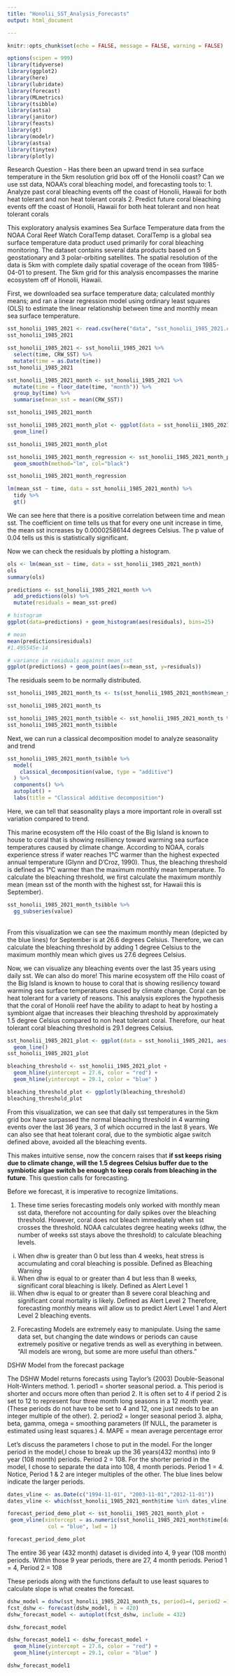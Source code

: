 ```yaml
---
title: "Honolii_SST_Analysis_Forecasts"
output: html_document

---
```


```r
knitr::opts_chunk$set(echo = FALSE, message = FALSE, warning = FALSE)

options(scipen = 999)
library(tidyverse)
library(ggplot2)
library(here)
library(lubridate)
library(forecast)
library(MLmetrics)
library(tsibble)
library(astsa)
library(janitor)
library(feasts)
library(gt)
library(modelr)
library(astsa)
library(tinytex)
library(plotly)
```

Research Question - Has there been an upward trend in sea surface temperature in the 5km resolution grid box off of the Honolii coast? Can we use sst data, NOAA's coral bleaching model, and forecasting tools to:
  1. Analyze past coral bleaching events off the coast of Honolii, Hawaii for both heat tolerant and non heat tolerant corals
  2. Predict future coral bleaching events off the coast of Honolii, Hawaii for both heat tolerant and non heat tolerant corals

This exploratory analysis examines Sea Surface Temperature data from the NOAA Coral Reef Watch CoralTemp dataset. CoralTemp is a global sea surface temperature data product used primarily for coral bleaching monitoring. The dataset contains several data products based on 5 geostationary and 3 polar-orbiting satellites. The spatial resolution of the data is 5km with complete daily spatial coverage of the ocean from 1985-04-01 to present. The 5km grid for this analysis encompasses the marine ecosystem off of Honolii, Hawaii. 

First, we downloaded sea surface temperature data; calculated monthly means; and ran a linear regression model using ordinary least squares (OLS) to estimate the linear relationship between time and monthly mean sea surface temperature. 

```r
sst_honolii_1985_2021 <- read.csv(here("data", "sst_honolii_1985_2021.csv" ))
sst_honolii_1985_2021
```


```r
sst_honolii_1985_2021 <- sst_honolii_1985_2021 %>% 
  select(time, CRW_SST) %>% 
  mutate(time = as.Date(time))
sst_honolii_1985_2021
```


```r
sst_honolii_1985_2021_month <- sst_honolii_1985_2021 %>% 
  mutate(time = floor_date(time, "month")) %>% 
  group_by(time) %>% 
  summarise(mean_sst = mean(CRW_SST))

sst_honolii_1985_2021_month
```

```r
sst_honolii_1985_2021_month_plot <- ggplot(data = sst_honolii_1985_2021_month, aes(x = time, y = mean_sst)) +
  geom_line()

sst_honolii_1985_2021_month_plot
```

```r
sst_honolii_1985_2021_month_regression <- sst_honolii_1985_2021_month_plot +
  geom_smooth(method="lm", col="black")

sst_honolii_1985_2021_month_regression
```
```r
lm(mean_sst ~ time, data = sst_honolii_1985_2021_month) %>% 
  tidy %>% 
  gt()
```

We can see here that there is a positive correlation between time and mean sst. The coefficient on time tells us that for every one unit increase in time, the mean sst increases by 0.00002586144 degrees Celsius. The p value of 0.04 tells us this is statistically significant. 

Now we can check the residuals by plotting a histogram.
```r
ols <- lm(mean_sst ~ time, data = sst_honolii_1985_2021_month)
ols
summary(ols)

predictions <- sst_honolii_1985_2021_month %>% 
  add_predictions(ols) %>%
  mutate(residuals = mean_sst-pred)

# histogram
ggplot(data=predictions) + geom_histogram(aes(residuals), bins=25)

# mean
mean(predictions$residuals)
#1.495545e-14

# variance in residuals against mean_sst
ggplot(predictions) + geom_point(aes(x=mean_sst, y=residuals)) 

```

The residuals seem to be normally distributed.


```r
sst_honolii_1985_2021_month_ts <- ts(sst_honolii_1985_2021_month$mean_sst, start = c(1985, 11), frequency = 12)

sst_honolii_1985_2021_month_ts
```


```r
sst_honolii_1985_2021_month_tsibble <- sst_honolii_1985_2021_month_ts %>% as_tsibble() 
sst_honolii_1985_2021_month_tsibble
```

Next, we can run a classical decomposition model to analyze seasonality and trend

```r
sst_honolii_1985_2021_month_tsibble %>%
  model(
    classical_decomposition(value, type = "additive")
  ) %>%
  components() %>%
  autoplot() +
  labs(title = "Classical additive decomposition")
```
 Here, we can tell that seasonality plays a more important role in overall sst variation compared to trend. 

This marine ecosystem off the Hilo coast of the Big Island is known to house to coral that is showing resilliency toward warming sea surface temperatures caused by climate change. According to NOAA, corals experience stress if water reaches 1°C warmer than the highest expected annual temperature (Glynn and D'Croz, 1990). Thus, the bleaching threshold is defined as 1°C warmer than the maximum monthly mean temperature. To calculate the bleaching threshold, we first calculate the maximum monthly mean (mean sst of the month with the highest sst, for Hawaii this is September). 

```r
sst_honolii_1985_2021_month_tsibble %>% 
  gg_subseries(value)
```
\
From this visualization we can see the maximum monthly mean (depicted by the blue lines) for September is at 26.6 degrees Celsius. Therefore, we can calculate the bleaching threshold by adding 1 degree Celsius to the maximum monthly mean which gives us 27.6 degrees Celsius. 

Now, we can visualize any bleaching events over the last 35 years using daily sst. We can also do more! This marine ecosystem off the Hilo coast of the Big Island is known to house to coral that is showing resiliency toward warming sea surface temperatures caused by climate change. Coral can be heat tolerant for a variety of reasons. This analysis explores the hypothesis that the coral of Honolii reef have the ability to adapt to heat by hosting a symbiont algae that increases their bleaching threshold by approximately 1.5 degree Celsius compared to non heat tolerant coral. Therefore, our heat tolerant coral bleaching threshold is 29.1 degrees Celsius.  
```r
sst_honolii_1985_2021_plot <- ggplot(data = sst_honolii_1985_2021, aes(x = time, y = CRW_SST)) +
  geom_line()
sst_honolii_1985_2021_plot
```


```r
bleaching_threshold <- sst_honolii_1985_2021_plot +
  geom_hline(yintercept = 27.6, color = "red") + 
  geom_hline(yintercept = 29.1, color = "blue" )

bleaching_threshold_plot <- ggplotly(bleaching_threshold)
bleaching_threshold_plot
```

From this visualization, we can see that daily sst temperatures in the 5km grid box have surpassed the normal bleaching threshold in 4 warming events over the last 36 years, 3 of which occurred in the last 8 years. We can also see that heat tolerant coral, due to the symbiotic algae switch defined above, avoided all the bleaching events. 

This makes intuitive sense, now the concern raises that **if sst keeps rising due to climate change, will the 1.5 degrees Celsius buffer due to the symbiotic algae switch be enough to keep corals from bleaching in the future**. This question calls for forecasting. 

Before we forecast, it is imperative to recognize limitations.

1. These time series forecasting models only worked with monthly mean sst data, therefore not accounting for daily spikes over the bleaching threshold. However, coral does not bleach immediately when sst crosses the threshold. NOAA calculates degree heating weeks (dhw, the number of weeks sst stays above the threshold) to calculate bleaching levels. 
  i. When dhw is greater than 0 but less than 4 weeks, heat stress is accumulating and coral bleaching is possible. Defined as Bleaching Warning
  ii. When dhw is equal to or greater than 4 but less than 8 weeks, significant coral bleaching is likely. Defined as Alert Level 1
  iii. When dhw is equal to or greater than 8 severe coral bleaching and significant coral mortality is likely. Defined as Alert Level 2
Therefore, forecasting monthly means will allow us to predict Alert Level 1 and Alert Level 2 bleaching events. 

2. Forecasting Models are extremely easy to manipulate. Using the same data set, but changing the date windows or periods can cause extremely positive or negative trends as well as everything in between. "All models are wrong, but some are more useful than others."

DSHW Model from the forecast package

The DSHW Model returns forecasts using Taylor's (2003) Double-Seasonal Holt-Winters method.
  1. period1 = shorter seasonal period. 
    a. This period is shorter and occurs more often than period 2. It is often set to 4 if period 2 is set to 12 to represent four three month long seasons in a 12 month year. (These periods do not have to be set to 4 and 12, one just needs to be an integer multiple of the other).
  2. period2 = longer seasonal period
  3. alpha, beta, gamma, omega = smoothing parameters (If NULL, the parameter is estimated using least squares.) 
  4. MAPE = mean average percentage error 
  
  
Let's discuss the parameters I chose to put in the model. For the longer period in the model,I chose to break up the 36 years(432 months) into 9 year (108 month) periods. Period 2 = 108. For the shorter period in the model, I chose to separate the data into 108, 4 month periods. Period 1 = 4. Notice, Period 1 & 2 are integer multiples of the other. The blue lines below indicate the larger periods.


```r
dates_vline <- as.Date(c("1994-11-01", "2003-11-01","2012-11-01"))                 
dates_vline <- which(sst_honolii_1985_2021_month$time %in% dates_vline)

forecast_period_demo_plot <- sst_honolii_1985_2021_month_plot +
 geom_vline(xintercept = as.numeric(sst_honolii_1985_2021_month$time[dates_vline]),
             col = "blue", lwd = 1)

forecast_period_demo_plot


```

The entire 36 year (432 month) dataset is divided into 4, 9 year (108 month) periods. Within those 9 year periods, there are 27, 4 month periods. Period 1 = 4, Period 2 = 108

These periods along with the functions default to use least squares to calculate slope is what creates the forecast. 

```r
dshw_model = dshw(sst_honolii_1985_2021_month_ts, period1=4, period2 =108, h = 420)
fcst_dshw <- forecast(dshw_model, h = 420)
dshw_forecast_model <- autoplot(fcst_dshw, include = 432) 

dshw_forecast_model

dshw_forecast_model1 <- dshw_forecast_model +
  geom_hline(yintercept = 27.6, color = "red") + 
  geom_hline(yintercept = 29.1, color = "blue" )

dshw_forecast_model1

```




